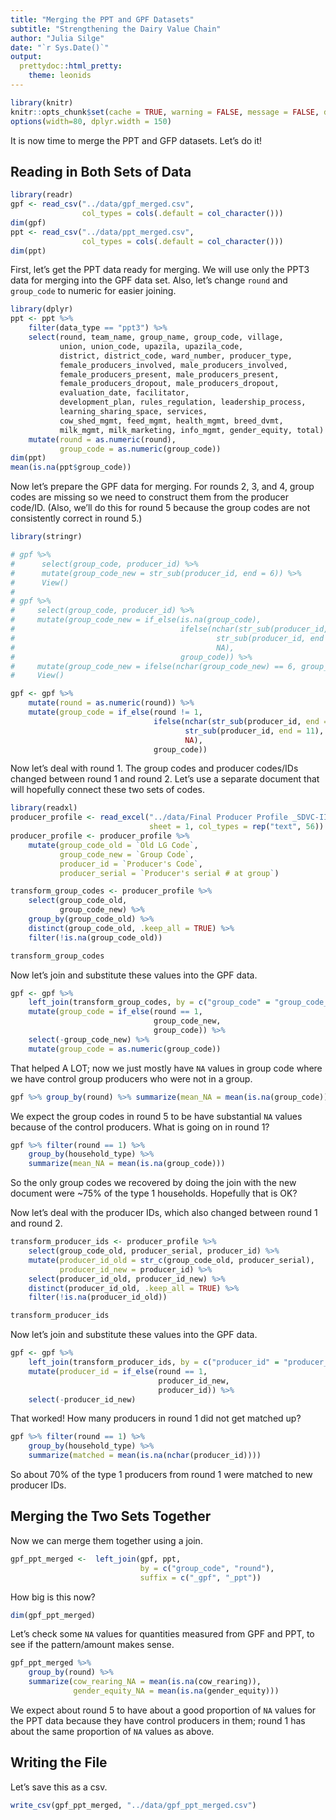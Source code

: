```yaml
---
title: "Merging the PPT and GPF Datasets"
subtitle: "Strengthening the Dairy Value Chain"
author: "Julia Silge"
date: "`r Sys.Date()`"
output:
  prettydoc::html_pretty:
    theme: leonids
---
```


```r
library(knitr)
knitr::opts_chunk$set(cache = TRUE, warning = FALSE, message = FALSE, dpi = 180)
options(width=80, dplyr.width = 150)
```

It is now time to merge the PPT and GFP datasets. Let's do it!

## Reading in Both Sets of Data

```r
library(readr)
gpf <- read_csv("../data/gpf_merged.csv", 
                col_types = cols(.default = col_character()))
dim(gpf)
ppt <- read_csv("../data/ppt_merged.csv", 
                col_types = cols(.default = col_character()))
dim(ppt)
```

First, let's get the PPT data ready for merging. We will use only the PPT3 data for merging into the GPF data set. Also, let's change `round` and `group_code` to numeric for easier joining.

```r
library(dplyr)
ppt <- ppt %>%
    filter(data_type == "ppt3") %>%
    select(round, team_name, group_name, group_code, village, 
           union, union_code, upazila, upazila_code, 
           district, district_code, ward_number, producer_type,
           female_producers_involved, male_producers_involved,
           female_producers_present, male_producers_present,
           female_producers_dropout, male_producers_dropout,
           evaluation_date, facilitator,
           development_plan, rules_regulation, leadership_process,
           learning_sharing_space, services,
           cow_shed_mgmt, feed_mgmt, health_mgmt, breed_dvmt,
           milk_mgmt, milk_marketing, info_mgmt, gender_equity, total) %>%
    mutate(round = as.numeric(round),
           group_code = as.numeric(group_code))
dim(ppt)
mean(is.na(ppt$group_code))
```

Now let's prepare the GPF data for merging. For rounds 2, 3, and 4, group codes are missing so we need to construct them from the producer code/ID. (Also, we'll do this for round 5 because the group codes are not consistently correct in round 5.)

```r
library(stringr)

# gpf %>% 
#      select(group_code, producer_id) %>% 
#      mutate(group_code_new = str_sub(producer_id, end = 6)) %>% 
#      View()
# 
# gpf %>% 
#     select(group_code, producer_id) %>% 
#     mutate(group_code_new = if_else(is.na(group_code),
#                                     ifelse(nchar(str_sub(producer_id, end = 6)) == 6, 
#                                             str_sub(producer_id, end = 6),
#                                             NA),
#                                     group_code)) %>%
#     mutate(group_code_new = ifelse(nchar(group_code_new) == 6, group_code_new, NA)) %>%
#     View()

gpf <- gpf %>% 
    mutate(round = as.numeric(round)) %>%
    mutate(group_code = if_else(round != 1,
                                ifelse(nchar(str_sub(producer_id, end = 11)) == 11,
                                       str_sub(producer_id, end = 11),
                                       NA), 
                                group_code))
```

Now let's deal with round 1. The group codes and producer codes/IDs changed between round 1 and round 2. Let's use a separate document that will hopefully connect these two sets of codes.

```r
library(readxl)
producer_profile <- read_excel("../data/Final Producer Profile _SDVC-II_ 05.07.2014.xlsx",
                               sheet = 1, col_types = rep("text", 56))
producer_profile <- producer_profile %>%
    mutate(group_code_old = `Old LG Code`,
           group_code_new = `Group Code`,
           producer_id = `Producer's Code`,
           producer_serial = `Producer's serial # at group`)

transform_group_codes <- producer_profile %>% 
    select(group_code_old,
           group_code_new) %>%
    group_by(group_code_old) %>% 
    distinct(group_code_old, .keep_all = TRUE) %>% 
    filter(!is.na(group_code_old))

transform_group_codes
```

Now let's join and substitute these values into the GPF data.

```r
gpf <- gpf %>% 
    left_join(transform_group_codes, by = c("group_code" = "group_code_old")) %>%
    mutate(group_code = if_else(round == 1,
                                group_code_new, 
                                group_code)) %>%
    select(-group_code_new) %>%
    mutate(group_code = as.numeric(group_code))
```


That helped A LOT; now we just mostly have `NA` values in group code where we have control group producers who were not in a group.

```r
gpf %>% group_by(round) %>% summarize(mean_NA = mean(is.na(group_code)))
```

We expect the group codes in round 5 to be have substantial `NA` values because of the control producers. What is going on in round 1?

```r
gpf %>% filter(round == 1) %>% 
    group_by(household_type) %>% 
    summarize(mean_NA = mean(is.na(group_code)))
```

So the only group codes we recovered by doing the join with the new document were ~75% of the type 1 households. Hopefully that is OK?

Now let's deal with the producer IDs, which also changed between round 1 and round 2.

```r
transform_producer_ids <- producer_profile %>%
    select(group_code_old, producer_serial, producer_id) %>%
    mutate(producer_id_old = str_c(group_code_old, producer_serial),
           producer_id_new = producer_id) %>%
    select(producer_id_old, producer_id_new) %>%
    distinct(producer_id_old, .keep_all = TRUE) %>% 
    filter(!is.na(producer_id_old))

transform_producer_ids    
```

Now let's join and substitute these values into the GPF data.

```r
gpf <- gpf %>% 
    left_join(transform_producer_ids, by = c("producer_id" = "producer_id_old")) %>%
    mutate(producer_id = if_else(round == 1,
                                 producer_id_new, 
                                 producer_id)) %>%
    select(-producer_id_new)
```

That worked! How many producers in round 1 did not get matched up?

```r
gpf %>% filter(round == 1) %>% 
    group_by(household_type) %>% 
    summarize(matched = mean(is.na(nchar(producer_id))))
```

So about 70% of the type 1 producers from round 1 were matched to new producer IDs.

## Merging the Two Sets Together

Now we can merge them together using a join.

```r
gpf_ppt_merged <-  left_join(gpf, ppt, 
                             by = c("group_code", "round"),
                             suffix = c("_gpf", "_ppt"))
```

How big is this now?

```r
dim(gpf_ppt_merged)
```

Let's check some `NA` values for quantities measured from GPF and PPT, to see if the pattern/amount makes sense.

```r
gpf_ppt_merged %>% 
    group_by(round) %>% 
    summarize(cow_rearing_NA = mean(is.na(cow_rearing)),
              gender_equity_NA = mean(is.na(gender_equity)))
```

We expect about round 5 to have about a good proportion of `NA` values for the PPT data because they have control producers in them; round 1 has about the same proportion of `NA` values as above.

## Writing the File

Let's save this as a csv.

```r
write_csv(gpf_ppt_merged, "../data/gpf_ppt_merged.csv")
```

